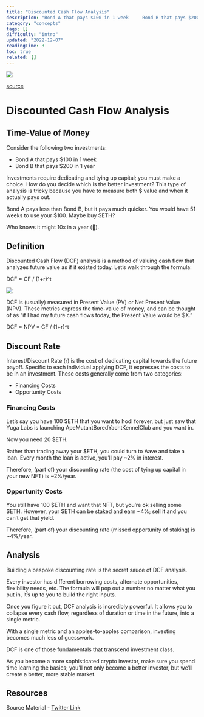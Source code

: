 ```yaml
---
title: "Discounted Cash Flow Analysis"
description: "Bond A that pays $100 in 1 week     Bond B that pays $200 in 1 year"
category: "concepts"
tags: []
difficulty: "intro"
updated: "2022-12-07"
readingTime: 3
toc: true
related: []
---
```


![](/images/dcf-banner.png)

[source](https://commons.wikimedia.org/wiki/File:Economics_of_climate_change_chapter3_discounting_curves.png)

# Discounted Cash Flow Analysis

## Time-Value of Money

Consider the following two investments: 

*   Bond A that pays $100 in 1 week 
*   Bond B that pays $200 in 1 year 

Investments require dedicating and tying up capital; you must make a choice. How do you decide which is the better investment? This type of analysis is tricky because you have to measure both $ value and when it actually pays out.

Bond A pays less than Bond B, but it pays much quicker. You would have 51 weeks to use your $100. Maybe buy $ETH? 

Who knows it might 10x in a year (🫣).

## Definition

Discounted Cash Flow (DCF) analysis is a method of valuing cash flow that analyzes future value as if it existed today. Let’s walk through the formula: 

DCF = CF / (1+r)^t

![](/images/dcf-formula.jpeg)

DCF is (usually) measured in Present Value (PV) or Net Present Value (NPV). These metrics express the time-value of money, and can be thought of as “if I had my future cash flows today, the Present Value would be $X.” 

DCF = NPV = CF / (1+r)^t

## Discount Rate

Interest/Discount Rate (r) is the cost of dedicating capital towards the future payoff. Specific to each individual applying DCF, it expresses the costs to be in an investment. These costs generally come from two categories: 

*   Financing Costs 
*   Opportunity Costs

### Financing Costs

Let’s say you have 100 $ETH that you want to hodl forever, but just saw that Yuga Labs is launching ApeMutantBoredYachtKennelClub and you want in. 

Now you need 20 $ETH.

Rather than trading away your $ETH, you could turn to Aave and take a loan. Every month the loan is active, you’ll pay ~2% in interest.

Therefore, (part of) your discounting rate (the cost of tying up capital in your new NFT) is ~2%/year.

### Opportunity Costs

You still have 100 $ETH and want that NFT, but you’re ok selling some $ETH. However, your $ETH can be staked and earn ~4%; sell it and you can’t get that yield.

Therefore, (part of) your discounting rate (missed opportunity of staking) is ~4%/year.

## Analysis

Building a bespoke discounting rate is the secret sauce of DCF analysis. 

Every investor has different borrowing costs, alternate opportunities, flexibility needs, etc. The formula will pop out a number no matter what you put in, it’s up to you to build the right inputs. 

Once you figure it out, DCF analysis is incredibly powerful. It allows you to collapse every cash flow, regardless of duration or time in the future, into a single metric. 

With a single metric and an apples-to-apples comparison, investing becomes much less of guesswork. 

DCF is one of those fundamentals that transcend investment class. 

As you become a more sophisticated crypto investor, make sure you spend time learning the basics; you’ll not only become a better investor, but we’ll create a better, more stable market.

## Resources

Source Material - [Twitter Link](https://twitter.com/logarithmicrex/status/1538892387744743424)

